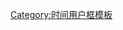 {{User UTC|+4}}<includeonly>[[Category:UTC+4区维基人|{{PAGENAME}}]]</includeonly><noinclude>
[[Category:时间用户框模板]]
</noinclude>